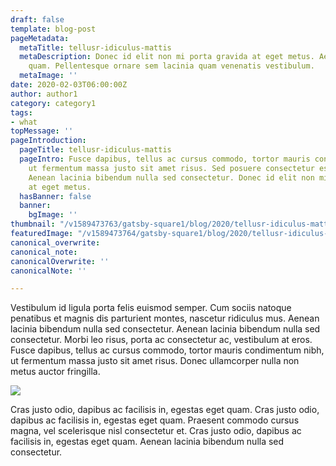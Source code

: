 ```yaml
---
draft: false
template: blog-post
pageMetadata:
  metaTitle: tellusr-idiculus-mattis
  metaDescription: Donec id elit non mi porta gravida at eget metus. Aenean eu leo
    quam. Pellentesque ornare sem lacinia quam venenatis vestibulum.
  metaImage: ''
date: 2020-02-03T06:00:00Z
author: author1
category: category1
tags:
- what
topMessage: ''
pageIntroduction:
  pageTitle: tellusr-idiculus-mattis
  pageIntro: Fusce dapibus, tellus ac cursus commodo, tortor mauris condimentum nibh,
    ut fermentum massa justo sit amet risus. Sed posuere consectetur est at lobortis.
    Aenean lacinia bibendum nulla sed consectetur. Donec id elit non mi porta gravida
    at eget metus.
  hasBanner: false
  banner:
    bgImage: ''
thumbnail: "/v1589473763/gatsby-square1/blog/2020/tellusr-idiculus-mattis/sample-image-1_qxqiem.jpg"
featuredImage: "/v1589473764/gatsby-square1/blog/2020/tellusr-idiculus-mattis/sample-image-3_ghs2p4.jpg"
canonical_overwrite: 
canonical_note: 
canonicalOverwrite: ''
canonicalNote: ''

---
```

Vestibulum id ligula porta felis euismod semper. Cum sociis natoque penatibus et magnis dis parturient montes, nascetur ridiculus mus. Aenean lacinia bibendum nulla sed consectetur. Aenean lacinia bibendum nulla sed consectetur. Morbi leo risus, porta ac consectetur ac, vestibulum at eros. Fusce dapibus, tellus ac cursus commodo, tortor mauris condimentum nibh, ut fermentum massa justo sit amet risus. Donec ullamcorper nulla non metus auctor fringilla.

![](https://res.cloudinary.com/glinkaco/image/upload/v1589473763/gatsby-square1/blog/2020/tellusr-idiculus-mattis/sample-image-2_fumbkk.jpg)

Cras justo odio, dapibus ac facilisis in, egestas eget quam. Cras justo odio, dapibus ac facilisis in, egestas eget quam. Praesent commodo cursus magna, vel scelerisque nisl consectetur et. Cras justo odio, dapibus ac facilisis in, egestas eget quam. Aenean lacinia bibendum nulla sed consectetur.